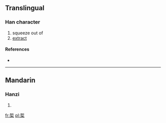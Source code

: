 ==Translingual==

===Han character===
{{Han char|rn=75|rad=木|as=07|sn=11|four=5290<sub>4</sub>|canj=手中木 (QLD)}}

# squeeze out of
# [[extract]]

====References====
* {{Han ref|kx=0528.150|dkj=14835|dj=0917.040|hdz=21210.010|uh=688A|ud=26762|bh=D5D4|bd=54740}}

----

==Mandarin==

===Hanzi===
{{cmn-hanzi|pin=[[dì]] ([[di4]])|wg=ti<sup>4</sup>}}

# {{defn|lang=cmn|sort=木07}}

[[fr:梊]]
[[pl:梊]]